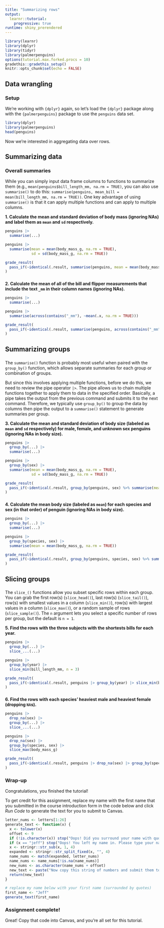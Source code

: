 ```yaml
---
title: "Summarizing rows"
output: 
  learnr::tutorial:
    progressive: true
runtime: shiny_prerendered
---
```


```r
library(learnr)
library(dplyr)
library(tidyr)
library(palmerpenguins)
options(tutorial.max.forked.procs = 10)
gradethis::gradethis_setup()
knitr::opts_chunk$set(echo = FALSE)
```


## Data wrangling

### Setup

We're working with `{dplyr}` again, so let's load the `{dplyr}` package along with the `{palmerpenguins}` package to use the `penguins` data set.

```r
library(dplyr)
library(palmerpenguins)
head(penguins)
```

Now we're interested in aggregating data over rows.


## Summarizing data

### Overall summaries

While you can simply input data frame columns to functions to summarize them (e.g., `mean(penguins$bill_length_mm, na.rm = TRUE)`, you can also use `summarise()` to do this: `summarise(penguins, mean_bill = mean(bill_length_mm, na.rm = TRUE))`. One key advantage of using `summarise()` is that it can apply multiple functions and can apply to multiple columns.

**1. Calculate the mean and standard deviation of body mass (ignoring NAs) and label them as `mean` and `sd` respectively.**
```r
penguins |> 
  summarise(...)
```

```r
penguins |> 
  summarise(mean = mean(body_mass_g, na.rm = TRUE), 
            sd = sd(body_mass_g, na.rm = TRUE))
```

```r
grade_result(
  pass_if(~identical(.result, summarise(penguins, mean = mean(body_mass_g, na.rm = TRUE), sd = sd(body_mass_g, na.rm = TRUE))))
)
```

###

**2. Calculate the mean of all of the bill and flipper measurements that include the text `_mm` in their column names (ignoring NAs).**

```r
penguins |> 
  summarise(...)
```

```r
penguins |> 
  summarise(across(contains("_mm"), ~mean(.x, na.rm = TRUE)))
```

```r
grade_result(
  pass_if(~identical(.result, summarise(penguins, across(contains("_mm"), ~mean(.x, na.rm = TRUE)))))
)
```

## Summarizing groups

### 

The `summarise()` function is probably most useful when paired with the `group_by()` function, which allows separate summaries for each group or combination of groups. 

But since this involves applying multiple functions, before we do this, we need to review the pipe operator `|>`. The pipe allows us to chain multiple functions together to apply them to data in the specified order. Basically, a pipe takes the output from the previous command and submits it to the next command. Therefore, we typically use `group_by()` to group the data by columns then pipe the output to a `summarise()` statement to generate summaries per group.

**3. Calculate the mean and standard deviation of body size (labeled as `mean` and `sd` respectively) for male, female, and unknown sex penguins (ignoring NAs in body size).**
```r
penguins |> 
  group_by(...) |> 
  summarise(...)
```

```r
penguins |> 
  group_by(sex) |> 
  summarise(mean = mean(body_mass_g, na.rm = TRUE), 
            sd = sd(body_mass_g, na.rm = TRUE))
```

```r
grade_result(
  pass_if(~identical(.result, group_by(penguins, sex) %>% summarise(mean = mean(body_mass_g, na.rm = TRUE), sd = sd(body_mass_g, na.rm = TRUE))))
)
```

### 

**4. Calculate the mean body size (labeled as `mean`) for each species and sex (in that order) of penguin (ignoring NAs in body size).**

```r
penguins |> 
  group_by(...) |> 
  summarise(...)
```

```r
penguins |> 
  group_by(species, sex) |> 
  summarise(mean = mean(body_mass_g, na.rm = TRUE))
```

```r
grade_result(
  pass_if(~identical(.result, group_by(penguins, species, sex) %>% summarise(mean = mean(body_mass_g, na.rm = TRUE))))
)
```

## Slicing groups

### 

The `slice_()` functions allow you subset specific rows within each group. You can grab the first row(s) (`slice_head()`), last row(s) (`slice_tail()`), row(s) with smallest values in a column (`slice_min()`), row(s) with largest values in a column (`slice_max()`), or a random sample of rows  (`slice_sample()`). The `n` argument lets you select a specific number of rows per group, but the default is `n = 1`.

**5. Find the rows with the three subjects with the shortests bills for each year.**
```r
penguins |> 
  group_by(...) |> 
  slice_...(...)
```

```r
penguins |> 
  group_by(year) |> 
  slice_min(bill_length_mm, n = 3)
```

```r
grade_result(
  pass_if(~identical(.result, penguins |> group_by(year) |> slice_min(bill_length_mm, n = 3)))
)
```

### 

**6. Find the rows with each species' heaviest male and heaviest female (dropping `NA`s).**
```r
penguins |> 
  drop_na(sex) |> 
  group_by(...) |> 
  slice_...(...)
```

```r
penguins |> 
  drop_na(sex) |> 
  group_by(species, sex) |> 
  slice_max(body_mass_g)
```

```r
grade_result(
  pass_if(~identical(.result, penguins |> drop_na(sex) |> group_by(species, sex) |> slice_max(body_mass_g)))
)
```


### Wrap-up

Congratulations, you finished the tutorial!

To get credit for this assignment, replace my name with the first name that you submitted in the course introduction form in the code below and click *Run Code* to generate the text for you to submit to Canvas. 

```r
letter_nums <- letters[1:26]
generate_text <- function(x) {
  x <- tolower(x)
  offset <- 9
  if (!is.character(x)) stop("Oops! Did you surround your name with quotation marks?")
  if (x == "jeff") stop("Oops! You left my name in. Please type your name.")
  x <- stringr::str_sub(x, 1, 4)
  expanded <- stringr::str_split_fixed(x, "", 4)
  name_nums <- match(expanded, letter_nums)
  name_nums <- name_nums[!is.na(name_nums)]
  new_nums <- as.character(name_nums + offset)
  new_text <- paste("Now copy this string of numbers and submit them to Canvas:", stringr::str_c(new_nums, collapse = ""))
  return(new_text)
}
```

```r
# replace my name below with your first name (surrounded by quotes)
first_name <- "Jeff"
generate_text(first_name)
```

### Assignment complete!

Great! Copy that code into Canvas, and you're all set for this tutorial.
